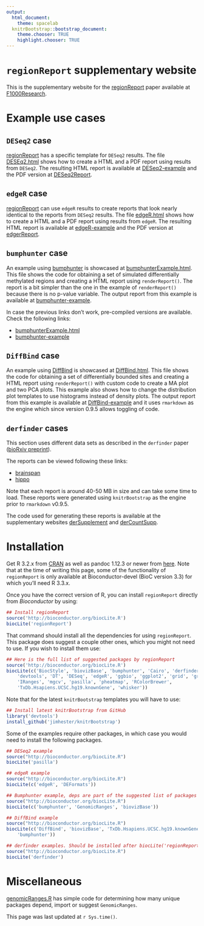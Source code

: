 ```yaml
---
output:
  html_document:
    theme: spacelab
  knitrBootstrap::bootstrap_document:
    theme.chooser: TRUE
    highlight.chooser: TRUE
---
```


`regionReport` supplementary website
====================================

This is the supplementary website for the [regionReport](http://bioconductor.org/packages/regionReport) paper available at [F1000Research](http://f1000research.com/articles/4-105/v1). 

# Example use cases

## `DESeq2` case

[regionReport](http://bioconductor.org/packages/regionReport) has a specific template for `DESeq2` results. The file [DESEq2.html](/regionReportSupp/DESeq2.html) shows how to create a HTML and a PDF report using results from `DESeq2`. The resulting HTML report is available at [DESeq2-example](/regionReportSupp/DESeq2-example/index.html) and the PDF version at [DESeq2Report](/regionReportSupp/DESeq2-example/DESEq2Report.pdf).

## `edgeR` case

[regionReport](http://bioconductor.org/packages/regionReport) can use `edgeR` results to create reports that look nearly identical to the reports from `DESeq2` results. The file [edgeR.html](/regionReportSupp/edgeR.html) shows how to create a HTML and a PDF report using results from `edgeR`. The resulting HTML report is available at [edgeR-example](/regionReportSupp/edgeR-example/index.html) and the PDF version at [edgerReport](/regionReportSupp/edgeR-example/edgeReport.pdf). 

## `bumphunter` case

An example using [bumphunter](http://bioconductor.org/packages/bumphunter) is showcased at [bumphunterExample.html](http://www.bioconductor.org/packages/devel/bioc/vignettes/regionReport/inst/doc/bumphunterExample.html). This file shows the code for obtaining a set of simulated differentially methylated regions and creating a HTML report using `renderReport()`. The report is a bit simpler than the one in the example of `renderReport()` because there is no p-value variable. The output report from this example is available at [bumphunter-example](http://www.bioconductor.org/packages/devel/bioc/vignettes/regionReport/inst/doc/bumphunterExampleOutput.html). 

In case the previous links don't work, pre-compiled versions are available. Check the following links:

* [bumphunterExample.html](/regionReportSupp/bumphunterExample.html)
* [bumphunter-example](/regionReportSupp/bumphunter-example/index.html)


## `DiffBind` case

An example using [DiffBind](http://bioconductor.org/packages/DiffBind) is showcased at [DiffBind.html](/regionReportSupp/DiffBind.html). This file shows the code for obtaining a set of differentially bounded sites and creating a HTML report using `renderReport()` with custom code to create a MA plot and two PCA plots. This example also shows how to change the distribution plot templates to use histograms instead of density plots. The output report from this example is available at [DiffBind-example](/regionReportSupp/DiffBind-example/index.html) and it uses `rmarkdown` as the engine which since version 0.9.5 allows toggling of code.

## `derfinder` cases

This section uses different data sets as described in the `derfinder` paper ([bioRxiv preprint](http://biorxiv.org/content/early/2015/02/19/015370)).

The reports can be viewed following these links:

* [brainspan](/regionReportSupp/brainspan/basicExploration.html)
* [hippo](/regionReportSupp/hippo/basicExploration.html)

Note that each report is around 40-50 MB in size and can take some time to load. These reports were generated using `knitrBootstrap` as the engine prior to `rmarkdown` v0.9.5.

The code used for generating these reports is available at the supplementary websites [derSupplement](http://leekgroup.github.io/derSupplement/) and [derCountSupp](http://leekgroup.github.io/derCountSupp/).


# Installation

Get R 3.2.x from [CRAN](http://cran.r-project.org/) as well as pandoc 
1.12.3 or newer from [here](http://johnmacfarlane.net/pandoc/installing.html). Note that at the time of writing this page, some of the functionality of `regionReport` is only available at Bioconductor-devel (BioC version 3.3) for which you'll need R 3.3.x.

Once you have the correct version of R, you can install `regionReport` directly from _Bioconductor_ by using:

```r
## Install regionReport
source('http://bioconductor.org/biocLite.R')
biocLite('regionReport')
```

That command should install all the dependencies for using `regionReport`. This package does suggest a couple other ones, which you might not need to use. If you wish to install them use:


```r
## Here is the full list of suggested packages by regionReport
source('http://bioconductor.org/biocLite.R')
biocLite(c('BiocStyle', 'biovizBase', 'bumphunter', 'Cairo', 'derfinderPlot',
    'devtools', 'DT', 'DESeq', 'edgeR', 'ggbio', 'ggplot2', 'grid', 'gridExtra',
    'IRanges', 'mgcv', 'pasilla', 'pheatmap', 'RColorBrewer',
    'TxDb.Hsapiens.UCSC.hg19.knownGene', 'whisker'))
```


Note that for the latest `knitrBootstrap` templates you will have to use:

```r
## Install latest knitrBootstrap from GitHub
library('devtools')
install_github('jimhester/knitrBootstrap')
```

Some of the examples require other packages, in which case you would need to install the following packages.

```r
## DESeq2 example
source("http://bioconductor.org/biocLite.R")
biocLite('pasilla')

## edgeR example
source("http://bioconductor.org/biocLite.R")
biocLite(c('edgeR', 'DEFormats'))

## Bumphunter example, deps are part of the suggested list of packages
source("http://bioconductor.org/biocLite.R")
biocLite(c('bumphunter', 'GenomicRanges', 'biovizBase'))

## DiffBind example
source("http://bioconductor.org/biocLite.R")
biocLite(c('DiffBind', 'biovizBase', 'TxDb.Hsapiens.UCSC.hg19.knownGene',
    'bumphunter'))

## derfinder examples. Should be installed after biocLite('regionReport')
source("http://bioconductor.org/biocLite.R")
biocLite('derfinder')
```



# Miscellaneous

[genomicRanges.R](/regionReportSupp/genomicRanges.R) has simple code for determining how many unique packages depend, import or suggest `GenomicRanges`.

This page was last updated at `r Sys.time()`.
